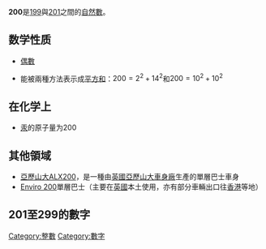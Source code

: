 {{Unreferenced|time=2020-08-02T21:39:03+00:00}}
{{noteTA|G1=Math}}
{{整数
| 大写 = 貳佰、皕
| 质因数分解 = <math>2^3 \times 5^2</math>
| 罗马数字 = CC
}}
'''200'''是[[199|199]]與[[201|201]]之間的[[自然數|自然數]]。

==数学性质==
*[[偶數|偶數]]
{{數字性質|use math=yes}}
*能被兩種方法表示成[[平方和|平方和]]：<math>200=2^2+14^2</math>和<math>200=10^2+10^2</math>

==在化学上==
* [[汞|汞]]的原子量为200

==其他領域==
* [[亞歷山大ALX200|亞歷山大ALX200]]，是一種由[[英國|英國]][[亞歷山大車身廠|亞歷山大車身廠]]生產的單層巴士車身
*[[亞歷山大丹尼士Enviro_200_Dart|Enviro 200]]單層巴士（主要在[[英國|英國]]本土使用，亦有部分車輛出口往[[香港|香港]]等地）

== 201至299的數字 ==
{{數字性質列表|start=201|end=299|use math=yes}}

{{數小作品}}
[[Category:整數|Category:整數]]
[[Category:數字|Category:數字]]